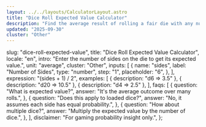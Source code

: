 ```yaml
---
layout: ../../layouts/CalculatorLayout.astro
title: "Dice Roll Expected Value Calculator"
description: "Find the average result of rolling a fair die with any number of sides."
updated: "2025-09-30"
cluster: "Other"
---
```



  slug: "dice-roll-expected-value",
  title: "Dice Roll Expected Value Calculator",
  locale: "en",
  intro: "Enter the number of sides on the die to get its expected value.",
  unit: "average",
  cluster: "Other",
  inputs: [
    {
      name: "sides",
      label: "Number of Sides",
      type: "number",
      step: "1",
      placeholder: "6",
    },
  ],
  expression: "(sides + 1) / 2",
  examples: [
    { description: "d6 ⇒ 3.5" },
    { description: "d20 ⇒ 10.5" },
    { description: "d4 ⇒ 2.5" },
  ],
  faqs: [
    {
      question: "What is expected value?",
      answer: "It's the average outcome over many rolls.",
    },
    {
      question: "Does this apply to loaded dice?",
      answer: "No, it assumes each side has equal probability.",
    },
    {
      question: "How about multiple dice?",
      answer: "Multiply the expected value by the number of dice.",
    },
  ],
  disclaimer: "For gaming probability insight only.",
};

<Calculator schema={schema} />
